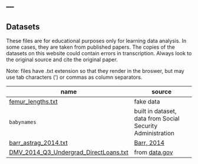 ---
---

## Datasets

These files are for educational purposes only for learning data analysis. In some cases, they are taken from published papers. The copies of the datasets on this website could contain errors in transcription. Always look to the original source and cite the original paper.

Note: files have .txt extension so that they render in the broswer, but may use tab characters (‘\t’) or commas as column separators.

name  | source
---------------|-----------------
[femur_lengths.txt](/datasets/femur_lengths.txt) | fake data
`babynames` | built in dataset, data from Social Security Administration
[barr_astrag_2014.txt](/datasets/barr_astrag_2014.txt) | [Barr, 2014](http://dx.doi.org/10.1002/jmor.20279)
[DMV_2014_Q3_Undergrad_DirectLoans.txt](/datasets/DMV_2014_Q3_Undergrad_DirectLoans.txt) | from [data.gov](http://data.gov)